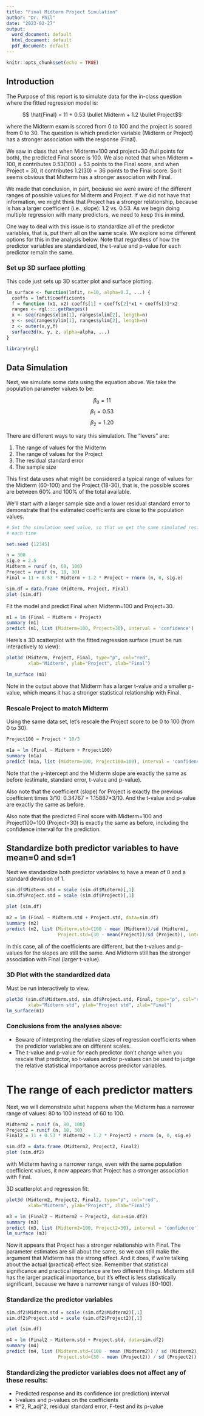 ```yaml
---
title: "Final Midterm Project Simulation"
author: "Dr. Phil"
date: "2023-02-27"
output:
  word_document: default
  html_document: default
  pdf_document: default
---
```


```r
knitr::opts_chunk$set(echo = TRUE)
```

## Introduction

The Purpose of this report is to simulate data for the in-class question where
the fitted regression model is:

$$ \hat{Final} = 11 + 0.53 \bullet Midterm + 1.2 \bullet Project$$

where the Midterm exam is scored from 0 to 100
and the project is scored from 0 to 30.  The question is which predictor variable 
(Midterm or Project) has a
stronger association with the response (Final).

We saw in class that when Midterm=100 and project=30 (full points for both), the
predicted Final score is 100.  We also noted that when Midterm = 100, it
contributes $0.53(100)=53$ points to the Final score, and when Project = 30, it
contributes $1.2(30)=36$ points to the Final score.  So it seems obvious that
Midterm has a stronger association with Final.

We made that conclusion, in part, because we were aware of the different ranges
of possible values for Midterm and Project.  If we did not have that information, 
we might think that Project has a stronger relationship, because is has a larger
coefficient (i.e., slope): 1.2 vs. 0.53.  As we begin doing multiple 
regression with many predictors, we need to keep this in mind.

One way to deal with this issue is to standardize all of the predictor variables,
that is, put them all on the same scale.  We explore some different options for this 
in the analysis below.  Note that regardless of how the predictor variables are
standardized, the t-value and p-value for each predictor remain the same.

### Set up 3D surface plotting

This code just sets up 3D scatter plot and surface plotting.

```r
lm_surface <- function(lmfit, n=10, alpha=0.2, ...) { 
  coeffs = lmfit$coefficients
  f = function (x1, x2) coeffs[1] + coeffs[2]*x1 + coeffs[3]*x2
  ranges <- rgl:::.getRanges()
  x <- seq(ranges$xlim[1], ranges$xlim[2], length=n)
  y <- seq(ranges$ylim[1], ranges$ylim[2], length=n)
  z <- outer(x,y,f)
  surface3d(x, y, z, alpha=alpha, ...)
}

library(rgl)
```

## Data Simulation

Next, we simulate some data using the equation above.  We take the
population parameter values to be:

$$\beta_0=11$$
$$\beta_1=0.53$$
$$\beta_2=1.20$$


There are different ways to vary this simulation. The "levers" are:

1. The range of values for the Midterm
2. The range of values for the Project
3. The residual standard error
4. The sample size

This first data uses what might be considered a typical range of
values for the Midterm (60-100) and the Project (18-30), that is, 
the possible scores are between 60% and 100% of the total available.

We'll start with a larger sample size and a lower residual standard error
to demonstrate that the estimated coefficients are close to the population values.

```r
# Set the simulation seed value, so that we get the same simulated residuals
# each time

set.seed (12345)

n = 300
sig.e = 2.5
Midterm = runif (n, 60, 100)
Project = runif (n, 18, 30)
Final = 11 + 0.53 * Midterm + 1.2 * Project + rnorm (n, 0, sig.e)

sim.df = data.frame (Midterm, Project, Final)
plot (sim.df)
```

Fit the model and predict Final when Midterm=100 and Project=30.

```r
m1 = lm (Final ~ Midterm + Project)
summary (m1)
predict (m1, list (Midterm=100, Project=30), interval = 'confidence')
```

Here's a 3D scatterplot with the fitted regression surface (must be run interactively to view):

```r
plot3d (Midterm, Project, Final, type="p", col="red", 
        xlab="Midterm", ylab="Project", zlab="Final")

lm_surface (m1)
```

Note in the output above that Midterm has a larger t-value and a smaller p-value,
which means it has a stronger statistical relationship with Final.

### Rescale Project to match Midterm

Using the same data set, let's rescale the Project score to be 0 to 100 (from 0 to 30).

```r
Project100 = Project * 10/3

m1a = lm (Final ~ Midterm + Project100)
summary (m1a)
predict (m1a, list (Midterm=100, Project100=100), interval = 'confidence')
```

Note that the y-intercept and the Midterm slope are exactly the same as before
(estimate, standard error, t-value and p-value).  

Also note that the coefficient (slope) for Project is exactly the previous 
coefficient times 3/10:  0.34767 = 1.15887*3/10.  And the t-value and p-value
are exactly the same as before.

Also note that the predicted Final score with Midterm=100 and Project100=100 (Project=30)
is exactly the same as before, including the confidence interval for the prediction.

## Standardize both predictor variables to have mean=0 and sd=1

Next we standardize both predictor variables to have a mean of 0 and
a standard deviation of 1.

```r
sim.df$Midterm.std = scale (sim.df$Midterm)[,1]
sim.df$Project.std = scale (sim.df$Project)[,1]

plot (sim.df)

m2 = lm (Final ~ Midterm.std + Project.std, data=sim.df)
summary (m2)
predict (m2, list (Midterm.std=(100 - mean (Midterm))/sd (Midterm), 
                   Project.std=(30 - mean(Project))/sd (Project)), interval = 'confidence')
```

In this case, all of the coefficients are different, but the t-values and 
p-values for the slopes are still the same.  And Midterm still has the stronger association
with Final (larger t-value).

### 3D Plot with the standardized data

Must be run interactively to view.

```r
plot3d (sim.df$Midterm.std, sim.df$Project.std, Final, type="p", col="red", 
        xlab="Midterm std", ylab="Project std", zlab="Final")
lm_surface(m1)
```

### Conclusions from the analyses above:

* Beware of interpreting the relative sizes of regression coefficients when the
predictor variables are on different scales.
* The t-value and p-value for each predictor don't change when you rescale that
predictor, so t-values and/or p-values can be used to judge the relative 
statistical importance across predictor variables.

# The range of each predictor matters

Next, we will demonstrate what happens when the Midterm has a narrower range of values:
80 to 100 instead of 60 to 100.

```r
Midterm2 = runif (n, 80, 100)
Project2 = runif (n, 18, 30)
Final2 = 11 + 0.53 * Midterm2 + 1.2 * Project2 + rnorm (n, 0, sig.e)

sim.df2 = data.frame (Midterm2, Project2, Final2)
plot (sim.df2)
```

with Midterm having a narrower range, even with the same population coefficient 
values, it now appears that Project has a stronger association with Final.

3D scatterplot and regression fit:

```r
plot3d (Midterm2, Project2, Final2, type="p", col="red", 
        xlab="Midterm", ylab="Project", zlab="Final")

m3 = lm (Final2 ~ Midterm2 + Project2, data=sim.df2)
summary (m3)
predict (m3, list (Midterm2=100, Project2=30), interval = 'confidence')
lm_surface (m3)
```

Now it appears that Project has a stronger relationship with Final.  The 
parameter estimates are sill about the same, so we can still make the argument
that Midterm has the strong effect.  And it does, if we're talking about the
actual (practical) effect size.  Remember that statistical significance and
practical importance are two different things.  Midterm still has the larger
practical importance, but it's effect is less statistically significant, because
we have a narrower range of values (80-100).

### Standardize the predictor variables

```r
sim.df2$Midterm.std = scale (sim.df2$Midterm2)[,1]
sim.df2$Project.std = scale (sim.df2$Project2)[,1]

plot (sim.df)

m4 = lm (Final2 ~ Midterm.std + Project.std, data=sim.df2)
summary (m4)
predict (m4, list (Midterm.std=(100 - mean (Midterm2)) / sd (Midterm2), 
                   Project.std=(30 - mean (Project2)) / sd (Project2)), interval = 'confidence')
```

### Standardizing the predictor variables does not affect any of these results:

* Predicted response and its confidence (or prediction) interval
* t-values and p-values on the coefficients
* R^2, R_adj^2, residual standard error, F-test and its p-value



